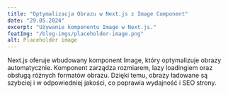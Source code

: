 ---
title: "Optymalizacja Obrazu w Next.js z Image Component"
date: "29.05.2024"
excerpt: "Używanie komponentu Image w Next.js."
featImg: "/blog-imgs/placeholder-image.png"
alt: Placeholder image
---

Next.js oferuje wbudowany komponent Image, który optymalizuje obrazy automatycznie. Komponent zarządza rozmiarem, lazy loadingiem oraz obsługą różnych formatów obrazu. Dzięki temu, obrazy ładowane są szybciej i w odpowiedniej jakości, co poprawia wydajność i SEO strony.
